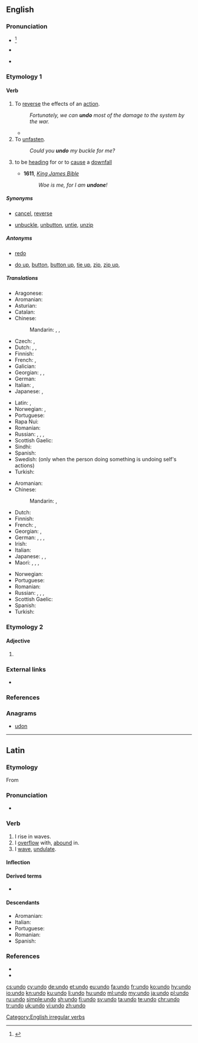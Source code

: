 {{also|undō}}
==English==

===Pronunciation===
* {{a|US|UK}}<ref>{{R:OED Online}}</ref> {{IPA|/ʌnˈduː/|lang=en}}
* {{rhymes|uː|lang=en}}
* {{homophones|lang=en|undue}} {{qualifier|in [[Wikipedia:Yod-dropping|yod dropping]] dialects}}

===Etymology 1===
{{prefix|un|do|lang=en}}

====Verb====
{{en-verb|undoes|undoing|undid|undone}}

# To [[reverse]] the effects of an [[action]].{{jump|reverse effects|a|s}}
#: ''Fortunately, we can '''undo''' most of the damage to the system by the war.''
#* {{quote-news
|date=October 15, 2011
|author=Michael Da Silva
|title=Wigan 1 - 3 Bolton
|work=BBC Sport
|url=http://news.bbc.co.uk/sport2/hi/football/eng_prem/15226200.stm
|page=
|passage=But Wigan '''undid''' their good work by conceding an avoidable second goal deep into first-half injury time.}}
# To [[unfasten]].{{jump|unfasten|a|s}}
#: ''Could you '''undo''' my buckle for me?''
# {{label|en|figuratively}} to be [[head]]ing for or to [[cause]] a [[downfall]]
#* '''1611''', ''[[w:Authorized King James Version|King James Bible]]''
#*: ''Woe is me, for I am '''undone'''!''

=====Synonyms=====
* {{jump|s|reverse effects|a}} [[cancel]], [[reverse]]
* {{jump|s|unfasten|a}} [[unbuckle]], [[unbutton]], [[untie]], [[unzip]]

=====Antonyms=====
* {{jump|s|reverse effects|s}} [[redo]]
* {{jump|a|unfasten|s}} [[do up]], [[button]], [[button up]], [[tie up]], [[zip]], [[zip up]],

=====Translations=====
{{trans-top|to reverse}}
* Aragonese: {{t|an|desfer}}
* Aromanian: {{t|rup|disfac}}
* Asturian: {{t|ast|desfacer}}
* Catalan: {{t+|ca|desfer}}
* Chinese:
*: Mandarin: {{t|cmn|復原|sc=Hani}}, {{t+|cmn|复原|tr=fùyuán|sc=Hani}}, {{t|cmn|重做}}
* Czech: {{t|cs|odčinit}}, {{t|cs|navrátit}}
* Dutch: {{t|nl|ongedaan maken}}, {{t+|nl|tenietdoen}}, {{t+|nl|ontdoen}}
* Finnish: {{t+|fi|kumota}}
* French: {{t+|fr|annuler}}, {{t+|fr|défaire}}
* Galician: {{t|gl|desfacer}}
* Georgian: {{t|ka|გაუქმება|sc=Geor}}, {{t|ka|შებრუნება|sc=Geor}}, {{t|ka|ანულირება}}
* German: {{t|de|rückgängig machen}}
* Italian: {{t+|it|annullare}}, {{t+|it|disfare}}
* Japanese: {{t|ja|取り消す|tr=とりけす, torikesu|sc=Jpan}}, {{qualifier|computing}} {{t|ja|アンドゥ|tr=andu suru|alt=アンドゥする|sc=Jpan}}
{{trans-mid}}
* Latin: {{t|la|abrogo}}, {{t+|la|destruo}}
* Norwegian: {{t|no|rette opp}}, {{t+|no|angre}}
* Portuguese: {{t+|pt|desfazer}}
* Rapa Nui: {{t|rap|kume}}
* Romanian: {{t+|ro|desface}}
* Russian: {{t+|ru|отменя́ть|impf}}, {{t+|ru|отмени́ть|pf}}, {{t+|ru|возвраща́ть|impf}}, {{t+|ru|верну́ть|pf}}
* Scottish Gaelic: {{t|gd|neo-dhèan}}
* Sindhi: {{t+|sd|اڻڪرڻ}}
* Spanish: {{t+|es|deshacer}}
* Swedish: {{t+|sv|ångra}} (only when the person doing something is undoing self's actions)
* Turkish: {{t+|tr|geri almak}}
{{trans-bottom}}

{{trans-top|to unfasten}}
* Aromanian: {{t|rup|disfac}}
* Chinese:
*: Mandarin: {{t+|cmn|解開|sc=Hani}}, {{t+|cmn|解开|tr=jiěkāi|sc=Hani}}
* Dutch: {{t+|nl|losmaken}}
* Finnish: {{t+|fi|avata}}
* French: {{t+|fr|défaire}}, {{t+|fr|délier}}
* Georgian: {{t|ka|გახსნა}}, {{t|ka|შეხსნა}}
* German: {{t|de|abschnallen}}, {{t+|de|lösen}}, {{t|de|losmachen}}, {{t+|de|öffnen}}
* Irish: {{t|ga|scaoil}}
* Italian: {{t+|it|slacciare}}
* Japanese: {{t+|ja|はずす|tr=hazusu|sc=Jpan}}, {{t|ja|ほどく|tr=hodoku|sc=Jpan}}, {{t|ja|解く|tr=とく, toku|sc=Jpan}}
* Maori: {{t|mi|wete}}, {{t|mi|wetewete}}, {{t|mi|wewete}}, {{t|mi|whakamatara}}
{{trans-mid}}
* Norwegian: {{t+|no|løsne}}
* Portuguese: {{t+|pt|desatar}}
* Romanian: {{t+|ro|desface}}
* Russian: {{t+|ru|расстёгивать|impf}}, {{t+|ru|расстегну́ть|pf}}, {{t+|ru|развя́зывать|impf}}, {{t+|ru|развяза́ть|pf}}
* Scottish Gaelic: {{t|gd|fuasgail}}
* Spanish: {{t+|es|desatar}}
* Turkish: {{t+|tr|çözmek}}
{{trans-bottom}}

===Etymology 2===

====Adjective====
{{head|en|adjective}}

# {{misspelling of|undue|lang=en}}

===External links===
* {{pedialite}}

===References===
<references/>

===Anagrams===
* [[udon#English|udon]]

[[Category:English irregular verbs]]

----

==Latin==

===Etymology===
From {{m|la|unda||a wave}}

===Pronunciation===
* {{la-pronunc|undō}}

===Verb===
{{la-verb|undō|undāre|undāvī|undātum|conj=1}}

# I rise in waves.
# I [[overflow]] with, [[abound]] in.
# I [[wave]], [[undulate]].

====Inflection====
{{la-conj-1st|und|undāv|undāt}}

====Derived terms====
* {{l|la|redundō}}

====Descendants====
* Aromanian: {{l|rup|undedz}}
* Italian: {{l|it|ondare}}
* Portuguese: {{l|pt|undar}}
* Romanian: {{l|ro|unda}}
* Spanish: {{l|es|ondear}}

===References===
* {{R:L&S}}
* {{R:Century 1911|redound}}

[[cs:undo]]
[[cy:undo]]
[[de:undo]]
[[et:undo]]
[[eu:undo]]
[[fa:undo]]
[[fr:undo]]
[[ko:undo]]
[[hy:undo]]
[[io:undo]]
[[kn:undo]]
[[ku:undo]]
[[li:undo]]
[[hu:undo]]
[[ml:undo]]
[[my:undo]]
[[ja:undo]]
[[pl:undo]]
[[ru:undo]]
[[simple:undo]]
[[sh:undo]]
[[fi:undo]]
[[sv:undo]]
[[ta:undo]]
[[te:undo]]
[[chr:undo]]
[[tr:undo]]
[[uk:undo]]
[[vi:undo]]
[[zh:undo]]